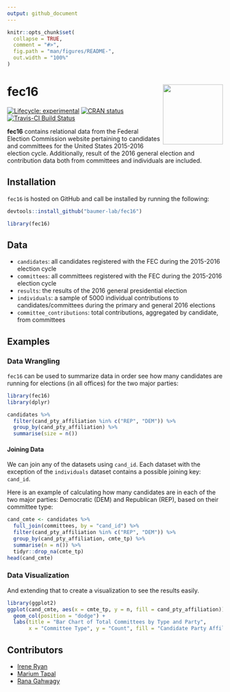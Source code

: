 ```yaml
---
output: github_document
---
```


<!-- README.md is generated from README.Rmd. Please edit that file -->


```r
knitr::opts_chunk$set(
  collapse = TRUE,
  comment = "#>",
  fig.path = "man/figures/README-",
  out.width = "100%"
)
```


# fec16 <img src="data-raw/Sticker/hex_fec16.png" align="right" height=140/>

<!-- badges: start -->
[![Lifecycle: experimental](https://img.shields.io/badge/lifecycle-maturing-blue.svg)](https://www.tidyverse.org/lifecycle/#maturing)
[![CRAN status](https://r-pkg.org/badges/version/fec16)](https://CRAN.R-project.org/package=fec16)
[![Travis-CI Build Status](https://travis-ci.org/baumer-lab/fec16.svg?branch=master)](https://travis-ci.org/baumer-lab/fec16)
<!-- badges: end -->


**fec16** contains relational data from the Federal Election Commission website pertaining to candidates and committees for the United States 2015-2016 election cycle. Additionally, result of the 2016 general election and contribution data both from committees and individuals are included. 


## Installation

`fec16` is hosted on GitHub and call be installed by running the following:

```r
devtools::install_github("baumer-lab/fec16")
```

```r
library(fec16)
```


## Data

- `candidates`: all candidates registered with the FEC during the 2015-2016 election cycle
- `committees`: all committees registered with the FEC during the 2015-2016 election cycle
- `results`: the results of the 2016 general presidential election
- `individuals`: a sample of 5000 individual contributions to candidates/committees during the primary and general 2016 elections
- `committee_contributions`: total contributions, aggregated by candidate, from committees

## Examples

### Data Wrangling 

`fec16` can be used to summarize data in order see how many candidates are running for elections (in all offices) for the two major parties:
```r
library(fec16)
library(dplyr)

candidates %>%
  filter(cand_pty_affiliation %in% c("REP", "DEM")) %>%
  group_by(cand_pty_affiliation) %>%
  summarise(size = n())
```

#### Joining Data 

We can join any of the datasets using `cand_id`. Each dataset with the exception of the `individuals` dataset contains a possible joining key: `cand_id`.

Here is an example of calculating how many candidates are in each of the two major parties: Democratic (DEM) and Republican (REP), based on their committee type:
```r
cand_cmte <- candidates %>%
  full_join(committees, by = "cand_id") %>%
  filter(cand_pty_affiliation %in% c("REP", "DEM")) %>%
  group_by(cand_pty_affiliation, cmte_tp) %>%
  summarise(n = n()) %>%
  tidyr::drop_na(cmte_tp)
head(cand_cmte)
```

### Data Visualization 

And extending that to create a visualization to see the results easily.
```r
library(ggplot2)
ggplot(cand_cmte, aes(x = cmte_tp, y = n, fill = cand_pty_affiliation)) + 
  geom_col(position = "dodge") +
  labs(title = "Bar Chart of Total Committees by Type and Party", 
       x = "Committee Type", y = "Count", fill = "Candidate Party Affiliation")
```


## Contributors
 - [Irene Ryan](https://github.com/ireneryan)
 - [Marium Tapal](https://github.com/mariumtapal)
 - [Rana Gahwagy](https://github.com/ranawg)
